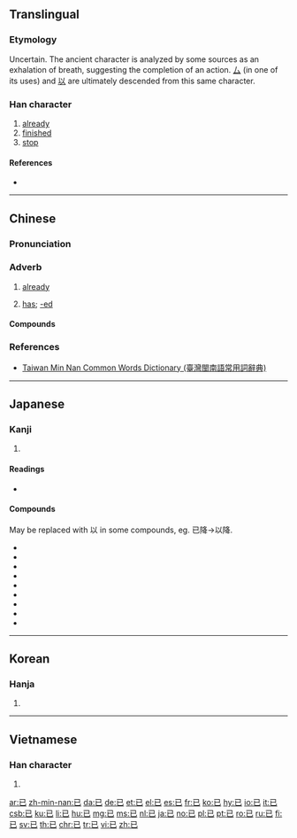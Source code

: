 {{also|己|巳}}
==Translingual==
{{stroke order|strokes=3}}
{{stroke order|type=animate}}

===Etymology===
Uncertain. The ancient character is analyzed by some sources as an exhalation of breath, suggesting the completion of an action. [[厶]] (in one of its uses) and [[以]] are ultimately descended from this same character.

===Han character===
{{Han char|rn=49|rad=己|as=00|sn=3|var=1|four=17717|canj=SU,XSU}}

# [[already]]
# [[finished]]
# [[stop]]

====References====
* {{Han ref|kx=0326.110|dkj=08743|dj=0630.110|hdz=20984.010|uh=5DF2|ud=24050|bh=A477|bd=42103}}

----

==Chinese==
{{zh-forms}}

===Pronunciation===
{{zh-pron
|m=yǐ
|c=ji5
|h=pfs=yí
|md=
|mn=í
|w=
|mc=
|oc=y
|cat=adv
}}

===Adverb===
{{zh-adv}}

# [[already]]
#: {{zh-x|情義 '''已''' 失去，恩愛 都 失去|Friendship has '''already''' gone, and all of the love is gone|C-LIT|ref='''1983''', {{w2|zh|陳百強}}, {{w2|zh|偏偏喜歡你 (專輯)|偏偏喜歡你}}}}
# [[has]]; [[-ed]]

====Compounds====
{{zh-der|已故|已婚|已經|已然|已往|已知數}}

===References===
* [http://twblg.dict.edu.tw/holodict_new/index.html Taiwan Min Nan Common Words Dictionary (臺灣閩南語常用詞辭典)]

----

==Japanese==

===Kanji===
{{ja-kanji|grade=8|rs=己00}}

# {{defn|lang=ja|sort=己00}}

====Readings====
* {{ja-readings|goon=[[い]] (i)|kanon=[[い]] (i)|kun=[[すでに]] (sudeni), [[やむ]] (yamu), [[のみ]] (nomi)|nanori=[[み]] (mi)}}

====Compounds====
May be replaced with 以 in some compounds, eg. 已降→以降.

{{der-top|Compounds}}
* {{ja-r|已然|いぜん}}
* {{ja-r|已然形|いぜんけい}}
* {{ja-r|已上|いじょう}}
* {{ja-r|已下|いか}}
* {{ja-r|已前|いぜん}}
* {{ja-r|已降|いこう}}
* {{ja-r|已後|いご}}
* {{ja-r|已来|いらい}}
* {{ja-r|生滅滅已|しょうめつめつい}}
{{der-bottom}}

----

==Korean==

===Hanja===
{{ko-hanja|hangeul=[[이]]|rv=i|mr=i}}

# {{defn|lang=ko|sort=己00}}

----

==Vietnamese==

===Han character===
{{vi-hantu|[[dĩ]], [[dãi]]|rs=己00}}

# {{defn|lang=vi|sort=己00}}

[[ar:已]]
[[zh-min-nan:已]]
[[da:已]]
[[de:已]]
[[et:已]]
[[el:已]]
[[es:已]]
[[fr:已]]
[[ko:已]]
[[hy:已]]
[[io:已]]
[[it:已]]
[[csb:已]]
[[ku:已]]
[[li:已]]
[[hu:已]]
[[mg:已]]
[[ms:已]]
[[nl:已]]
[[ja:已]]
[[no:已]]
[[pl:已]]
[[pt:已]]
[[ro:已]]
[[ru:已]]
[[fi:已]]
[[sv:已]]
[[th:已]]
[[chr:已]]
[[tr:已]]
[[vi:已]]
[[zh:已]]